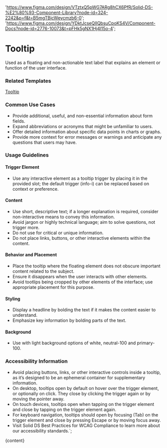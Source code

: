 

  'https://www.figma.com/design/VTztxQ5pWG7ARg8hCX6PfR/Solid-DS-%E2%80%93-Component-Library?node-id=324-2242&p=f&t=B5mgTBjcWeycmzb6-0';
  'https://www.figma.com/design/YDktJcseQIIQbsuCpoKS4V/Component-Docs?node-id=2776-10073&t=pFHk5gNX1Hj4l15o-4';

# Tooltip

Used as a floating and non-actionable text label that explains an element or function of the user interface.

<DefaultStory />

<DocumentationLinks storybookLink="${storybookLink}" figmaLibrary="${figmaLibrary}" figmaDocs="${figmaDocs}" />

### Related Templates

[Tooltip](/?path=/docs/templates-tooltip--docs)

### Common Use Cases

- Provide additional, useful, and non-essential information about form fields.
- Expand abbreviations or acronyms that might be unfamiliar to users.
- Offer detailed information about specific data points in charts or graphs.
- Provide more context for error messages or warnings and anticipate any questions that users may have.

### Usage Guidelines

#### Trigger Element

- Use any interactive element as a tooltip trigger by placing it in the provided slot; the default trigger (info-i) can be replaced based on context or preference.

#### Content

- Use short, descriptive text; if a longer explanation is required, consider non-interactive means to convey this information.
- Avoid jargon or highly technical language; aim to solve questions, not trigger more.
- Do not use for critical or unique information.
- Do not place links, buttons, or other interactive elements within the content.

#### Behavior and Placement

- Place the tooltip where the floating element does not obscure important content related to the subject.
- Ensure it disappears when the user interacts with other elements.
- Avoid tootlips being cropped by other elements of the interface; use appropriate placement for this purpose.

#### Styling

- Display a headline by bolding the text if it makes the content easier to understand.
- Emphasize key information by bolding parts of the text.

#### Background

- Use with light background options of white, neutral-100 and primary-100.

### Accessibility Information

- Avoid placing buttons, links, or other interactive controls inside a tooltip, as it’s designed to be an ephemeral container for supplementary information.
- On desktop, tooltips open by default on hover over the trigger element, or optionally on click. They close by clicking the trigger again or by moving the pointer away.
- On touch devices, tooltips open when tapping on the trigger element and close by tapping on the trigger element again.
- For keyboard navigation, tooltips should open by focusing (Tab) on the trigger element and close by pressing Escape or by moving focus away.
- Visit <sd-link href="https://www.figma.com/design/YDktJcseQIIQbsuCpoKS4V/Component-Docs?node-id=10708-5011&t=Z1FxSGWkmXG5r5sw-4" target="_blank">Solid DS Best Practices for WCAG Compliance</sd-link> to learn more about our accessibility standards.`;

<Meta title="Components/sd-tooltip/Overview" />

<OverviewFormatter story={TooltipStories.Default}>{content}</OverviewFormatter>
